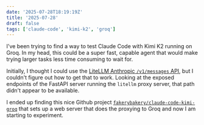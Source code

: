 ```yaml
---
date: '2025-07-28T18:19:19Z'
title: '2025-07-28'
draft: false
tags: ['claude-code', 'kimi-k2', 'groq']
---
```


I've been trying to find a way to test Claude Code with Kimi K2 running on Groq.
In my head, this could be a super fast, capable agent that would make trying larger tasks less time consuming to wait for.

Initially, I thought I could use the [LiteLLM Anthropic `/v1/messages` API](https://docs.litellm.ai/docs/anthropic_unified), but I couldn't figure out how to get that to work.
Looking at the exposed endpoints of the FastAPI server running the `litellm` proxy server, that path didn't appear to be available.

I ended up finding this nice Github project [`fakerybakery/claude-code-kimi-groq`](https://github.com/fakerybakery/claude-code-kimi-groq/) that sets up a web server that does the proxying to Groq and now I am starting to experiment.
